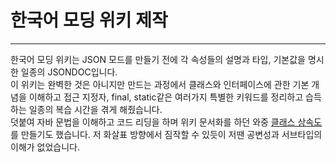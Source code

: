 # 한국어 모딩 위키 제작

---

한국어 모딩 위키는 JSON 모드를 만들기 전에 각 속성들의 설명과 타입, 기본값을 명시한 일종의 JSONDOC입니다.  
이 위키는 완벽한 것은 아니지만 만드는 과정에서 클래스와 인터페이스에 관한 기본 개념을 이해하고 접근 지정자, final, static같은 여러가지 특별한 키워드를 정리하고 습득하는 일종의 복습 시간을 겪게 해줬습니다.  
덧붙여 자바 문법을 이해하고 코드 리딩을 하며 위키 문서화를 하던 와중 [클래스 상속도](https://drive.google.com/file/d/1kk4zOh2TDojjDv3u8DqdI4cwct1iPfsV/view?usp=sharing)를 만들기도 했습니다. 저 화살표 방향에서 짐작할 수 있듯이 저땐 공변성과 서브타입의 이해가 없었습니다.

<RepoCard username="sharlottes" repository="Korean-modding-wiki" />
